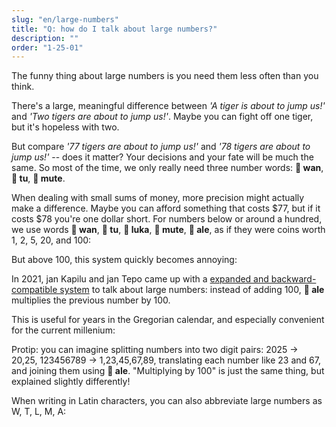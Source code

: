 ```yaml
---
slug: "en/large-numbers"
title: "Q: how do I talk about large numbers?"
description: ""
order: "1-25-01"
---
```



The funny thing about large numbers is you need them less often than you think. 

There's a large, meaningful difference between *'A tiger is about to jump us!'* and *'Two tigers are about to jump us!'*. Maybe you can fight off one tiger, but it's hopeless with two.

But compare *'77 tigers are about to jump us!'* and *'78 tigers are about to jump us!'* -- does it matter? Your decisions and your fate will be much the same. So most of the time, we only really need three number words: **󱥳 wan**, **󱥮 tu**, **󱤼 mute**.

When dealing with small sums of money, more precision might actually make a difference. Maybe you can afford something that costs $77, but if it costs $78 you're one dollar short. For numbers below or around a hundred, we use words **󱥳 wan**, **󱥮 tu**, **󱤭 luka**, **󱤼 mute**, **󱤄 ale**, as if they were coins worth 1, 2, 5, 20, and 100:

<List>
    <Sentence sl="mute mute mute luka luka luka tu wan" m="78 (= 20 + 20 + 20 + 5 + 5 + 5 + 2 + 1)" />
</List>

But above 100, this system quickly becomes annoying:

<List>
    <Sentence sl="ale ale ale ale ale ale ale ale ale ale ale ale ale ale ale" m="1500 (= 100 + 100 + 100 + ...)" />
</List>

In 2021, jan Kapilu and jan Tepo came up with a [expanded and backward-compatible system](https://sona.pona.la/wiki/nasin_nanpa_pona) to talk about large numbers: instead of adding 100, **󱤄 ale** multiplies the previous number by 100.

<List>
    <Sentence sl="luka luka luka ale" m="1500 (= (5 + 5 + 5) * 100)" />
</List>

This is useful for years in the Gregorian calendar, and especially convenient for the current millenium:

<List>
    <Sentence sl="mute ale mute luka" m="2025 (= 20 * 100 + 20 + 5)" />
</List>

Protip: you can imagine splitting numbers into two digit pairs: 2025 -> 20,25, 123456789 -> 1,23,45,67,89, translating each number like 23 and 67, and joining them using **󱤄 ale**. "Multiplying by 100" is just the same thing, but explained slightly differently!

When writing in Latin characters, you can also abbreviate large numbers as W, T, L, M, A:

<List>
    <Sentence sp="󱥫󱥜󱤽󱤭󱤭󱤭󱥮󱥮󱤄󱤼󱤭󱤭󱤭󱥮󱥮󱤡<br />󱥫󱤺󱤽󱤭󱥮󱥮󱤡<br />󱥫󱥤󱤽󱥳󱤡<br />󱤰󱦐󱥨󱥇󱥣󱤍󱦑<br />󱤧󱤖󱥱󱤉󱤰󱦐󱥎󱥄󱥖󱥱󱤟󱤈󱦑<br />" sl="tenpo sike #LLLTTAMLLLTT la, tenpo mun #LTT la, tenpo suno #W la, ma Tosi li kama utala e ma Posuka." m="On September 1st, 1939, Germany invaded Poland." />
</List>
